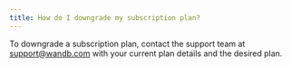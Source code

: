 ```yaml
---
title: How do I downgrade my subscription plan?
---
```


To downgrade a subscription plan, contact the support team at support@wandb.com with your current plan details and the desired plan.
